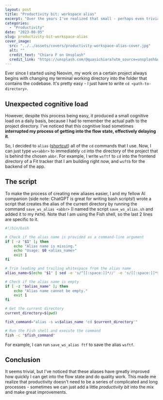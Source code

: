 ```yaml
---
layout: post
title: "Productivity bit: workspace alias"
excerpt: "Over the years I've realized that small - perhaps even trivial - productivity improvements can really add up to produce an efficient work environment. I call these improvements productivity bits. In today's blog post, I am sharing the productivity bit that helps me kickstart my work on a certain workspace."
categories:
  - "Productivity"
date: "2023-08-05"
slug: productivity-bit-workspace-alias
cover_image:
  src: "../../assets/covers/productivity-workspace-alias-cover.jpg"
  alt: ""
  credit_text: "Chiara F on Unsplash"
  credit_link: "https://unsplash.com/@quasichiara?utm_source=unsplash&utm_medium=referral&utm_content=creditCopyText"
---
```


Ever since I started using Neovim, my work on a certain project always begins with changing my terminal working directory into the folder that contains the codebase. It's pretty easy - I just have to write `cd <path-to-directory>`. 

## Unexpected cognitive load

However, despite this process being easy, it produced a small cognitive load on a daily basis, because I had to remember the actual path to the project directory. I've noticed that this cognitive load sometimes **interrupted my process of getting into the flow state, effectively delaying it**.

So, I decided to `alias` ([shortcut](https://linuxize.com/post/how-to-create-bash-aliases/)) all of the `cd` commands that I use. Now, I can just type `ws<abbr>` to immediately `cd` into the directory of the project that is behind the chosen `abbr`. For example, I write `wsftf` to `cd` into the frontend directory of a Fit tracker that I am building right now, and `wsftb` for the backend of the app.

## The script

To make the process of creating new aliases easier, I and my fellow AI companion (side note: ChatGPT is great for writing bash scripts!) wrote a script that creates the alias of the current directory by running the command `save_ws_alias <abbr>` (I named the script `save_ws_alias.sh` and added it to my `PATH`). Note that I am using the Fish shell, so the last 2 lines are specific to it.

```bash
#!/bin/bash

# Check if the alias name is provided as a command-line argument
if [ -z "$1" ]; then
    echo "Alias name is missing."
    echo "Usage: $0 <alias_name>"
    exit 1
fi

# Trim leading and trailing whitespace from the alias name
alias_name=$(echo "$1" | sed -e 's/^[[:space:]]*//' -e 's/[[:space:]]*$//')

# Check if the alias name is empty
if [ -z "$alias_name" ]; then
    echo "Alias name cannot be empty."
    exit 1
fi

# Get the current directory
current_directory=$(pwd)

fish_command="alias -s ws$alias_name 'cd $current_directory'"

# Run the Fish shell and execute the command
fish -c "$fish_command"
```

For example, I can run `save_ws_alias ftf` to save the alias `wsftf`.

## Conclusion

It seems trivial, but I've noticed that these aliases have greatly improved how quickly I can get into the flow state and do quality work. This made me realize that productivity doesn't need to be a series of complicated and long processes - sometimes we can just add a little *productivity bit* into the mix and make great improvements.
